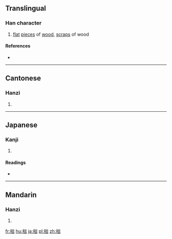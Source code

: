 ==Translingual==

===Han character===
{{Han char|rn=75|rad=木|as=05|sn=9|four=4297<sub>2</sub>|canj=木山山 (DUU)|ids=⿰[[木]][[出]]}}

# [[flat]] [[piece]]s of [[wood]], [[scrap]]s of wood

====References====
* {{Han ref|kx=0520.210|dkj=14657|dj=0908.160|hdz=21190.040|uh=67EE|ud=26606|bh=CF4F|bd=53071}}

----

==Cantonese==

===Hanzi===
{{yue-hanzi|jyut=[[deot1]]|y=deut1}}

# {{defn|lang=yue|sort=木05}}

----

==Japanese==

===Kanji===
{{ja-kanji|grade=|rs=木05}}

# {{defn|lang=ja|sort=木05}}

====Readings====
* {{ja-readings|on=[[とつ]] (totsu), [[じゅつ]] (jutsu), [[だつ]] (datsu)|kun=[[きりはし]] (kirihashi)}}

----

==Mandarin==

===Hanzi===
{{cmn-hanzi|pin=[[duò]] ([[duo4]])|wg=to<sup>4</sup>}}

# {{defn|lang=cmn|sort=木05}}

[[fr:柮]]
[[hu:柮]]
[[ja:柮]]
[[pl:柮]]
[[zh:柮]]